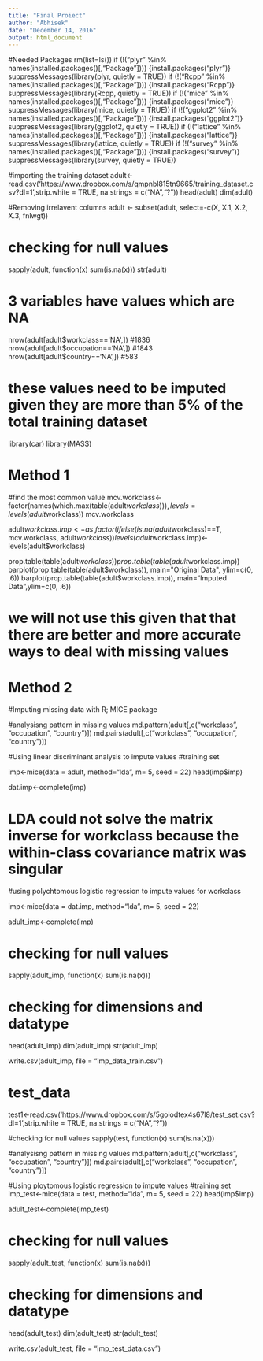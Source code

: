 ```yaml
---
title: "Final Proiect"
author: "Abhisek"
date: "December 14, 2016"
output: html_document
---
```


#Needed Packages
rm(list=ls())
if (!("plyr" %in% names(installed.packages()[,"Package"]))) {install.packages("plyr")}
suppressMessages(library(plyr, quietly = TRUE))
if (!("Rcpp" %in% names(installed.packages()[,"Package"]))) {install.packages("Rcpp")}
suppressMessages(library(Rcpp, quietly = TRUE))
if (!("mice" %in% names(installed.packages()[,"Package"]))) {install.packages("mice")}
suppressMessages(library(mice, quietly = TRUE))
if (!("ggplot2" %in% names(installed.packages()[,"Package"]))) {install.packages("ggplot2")}
suppressMessages(library(ggplot2, quietly = TRUE))
if (!("lattice" %in% names(installed.packages()[,"Package"]))) {install.packages("lattice")}
suppressMessages(library(lattice, quietly = TRUE))
if (!("survey" %in% names(installed.packages()[,"Package"]))) {install.packages("survey")}
suppressMessages(library(survey, quietly = TRUE))

#importing the training dataset
adult<-read.csv('https://www.dropbox.com/s/qmpnbl815tn9665/training_dataset.csv?dl=1',strip.white = TRUE, na.strings = c("NA","?"))
head(adult)
dim(adult)

#Removing irrelavent columns 
adult <- subset(adult, select=-c(X, X.1, X.2, X.3, fnlwgt))

# checking for null values
sapply(adult, function(x) sum(is.na(x)))
str(adult)

# 3 variables have values which are NA

nrow(adult[adult$workclass=='NA',])
#1836
nrow(adult[adult$occupation=='NA',])
#1843
nrow(adult[adult$country=='NA',])
#583

# these values need to be imputed given they are more than 5% of the total training dataset

library(car)
library(MASS)

# Method 1
#find the most common value
mcv.workclass<-factor(names(which.max(table(adult$workclass))), levels=levels(adult$workclass))
mcv.workclass

adult$workclass.imp<-as.factor(ifelse(is.na(adult$workclass)==T, mcv.workclass, adult$workclass))
levels(adult$workclass.imp)<-levels(adult$workclass)

prop.table(table(adult$workclass))
prop.table(table(adult$workclass.imp))
barplot(prop.table(table(adult$workclass)), main="Original Data", ylim=c(0, .6))
barplot(prop.table(table(adult$workclass.imp)), main="Imputed Data",ylim=c(0, .6))

# we will not use this given that that there are better and more accurate ways to deal with missing values

# Method 2 
#Imputing missing data with R; MICE package

#analysisng pattern in missing values
md.pattern(adult[,c("workclass", "occupation", "country")])
md.pairs(adult[,c("workclass", "occupation", "country")])

#Using linear discriminant analysis to impute values
#training set

imp<-mice(data = adult, method="lda", m= 5, seed = 22)
head(imp$imp)

dat.imp<-complete(imp)

# LDA could not solve the matrix inverse for workclass because the within-class covariance matrix was singular
#using polychtomous logistic regression to impute values for workclass

imp<-mice(data = dat.imp, method="lda", m= 5, seed = 22)

adult_imp<-complete(imp)

# checking for null values
sapply(adult_imp, function(x) sum(is.na(x)))

# checking for dimensions and datatype
head(adult_imp)
dim(adult_imp)
str(adult_imp)

write.csv(adult_imp, file = "imp_data_train.csv")

# test_data
test1<-read.csv('https://www.dropbox.com/s/5golodtex4s67l8/test_set.csv?dl=1',strip.white = TRUE, na.strings = c("NA","?"))

#checking for null values
sapply(test, function(x) sum(is.na(x)))

#analysisng pattern in missing values
md.pattern(adult[,c("workclass", "occupation", "country")])
md.pairs(adult[,c("workclass", "occupation", "country")])

#Using ploytomous logistic regression to impute values
#training set
imp_test<-mice(data = test, method="lda", m= 5, seed = 22)
head(imp$imp)

adult_test<-complete(imp_test)

# checking for null values
sapply(adult_test, function(x) sum(is.na(x)))

# checking for dimensions and datatype
head(adult_test)
dim(adult_test)
str(adult_test)

write.csv(adult_test, file = "imp_test_data.csv")
